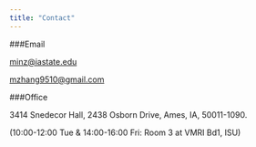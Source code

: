```yaml
---
title: "Contact"
---
```


###Email

[minz@iastate.edu](minz@iastate.edu)

[mzhang9510@gmail.com]([mzhang9510@gmail.com])

###Office

3414 Snedecor Hall, 2438 Osborn Drive, Ames, IA, 50011-1090.

(10:00-12:00 Tue & 14:00-16:00 Fri: Room 3 at VMRI Bd1, ISU)